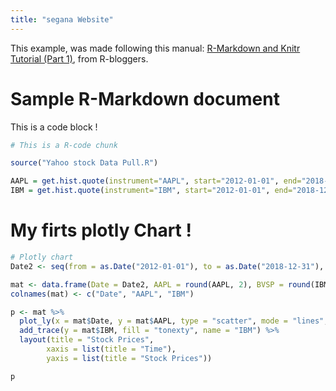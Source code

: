 ---
title: "segana Website"
---

This example, was made following this manual: [R-Markdown and Knitr Tutorial (Part 1)](https://www.r-bloggers.com/r-markdown-and-knitr-tutorial-part-1/}{Manual), from R-bloggers.

# Sample R-Markdown document

This is a code block !
```{r Code Block 1, results = "hide", message = FALSE}
# This is a R-code chunk

source("Yahoo stock Data Pull.R")

AAPL = get.hist.quote(instrument="AAPL", start="2012-01-01", end="2018-12-31", quote="AdjClose", provider="yahoo", origin="1970-01-01", compression="m", retclass="zoo")
IBM = get.hist.quote(instrument="IBM", start="2012-01-01", end="2018-12-31", quote="AdjClose", provider="yahoo", origin="1970-01-01", compression="m", retclass="zoo")

```

# My firts plotly Chart !

```{r Code Block 2, message=FALSE, warning=FALSE, fig.align="center"}
# Plotly chart
Date2 <- seq(from = as.Date("2012-01-01"), to = as.Date("2018-12-31"), by = "month")

mat <- data.frame(Date = Date2, AAPL = round(AAPL, 2), BVSP = round(IBM,2))
colnames(mat) <- c("Date", "AAPL", "IBM")

p <- mat %>%
  plot_ly(x = mat$Date, y = mat$AAPL, type = "scatter", mode = "lines", fill = "tozeroy", name = "Microsoft") %>%
  add_trace(y = mat$IBM, fill = "tonexty", name = "IBM") %>%
  layout(title = "Stock Prices",
        xaxis = list(title = "Time"),
        yaxis = list(title = "Stock Prices"))

p

```